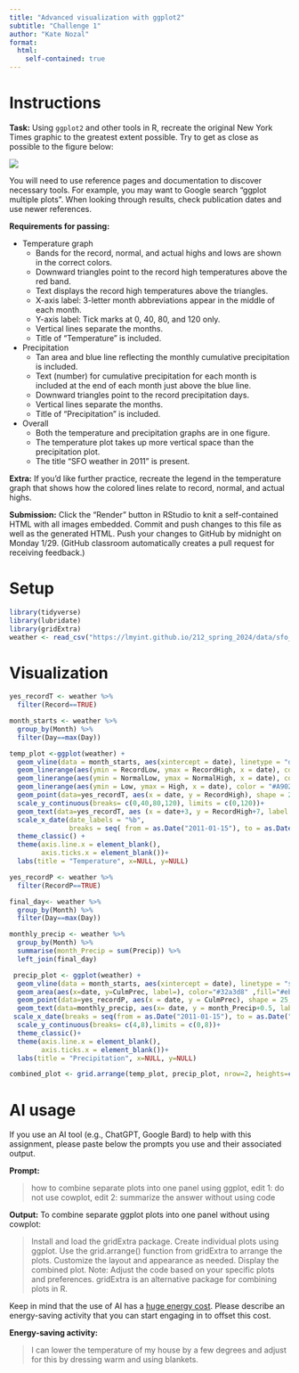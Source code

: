 ```yaml
---
title: "Advanced visualization with ggplot2"
subtitle: "Challenge 1"
author: "Kate Nozal"
format: 
  html:
    self-contained: true
---
```


# Instructions

**Task:** Using `ggplot2` and other tools in R, recreate the original New York Times graphic to the greatest extent possible. Try to get as close as possible to the figure below:

![](https://lmyint.github.io/212_spring_2024/images/hw1_goal.png){width=600, fig-align="center"}

You will need to use reference pages and documentation to discover necessary tools. For example, you may want to Google search "ggplot multiple plots". When looking through results, check publication dates and use newer references.

**Requirements for passing:**

- Temperature graph
    - Bands for the record, normal, and actual highs and lows are shown in the correct colors.
    - Downward triangles point to the record high temperatures above the red band.
    - Text displays the record high temperatures above the triangles.
    - X-axis label: 3-letter month abbreviations appear in the middle of each month.
    - Y-axis label: Tick marks at 0, 40, 80, and 120 only.
    - Vertical lines separate the months.
    - Title of "Temperature" is included.
- Precipitation
    - Tan area and blue line reflecting the monthly cumulative precipitation is included.
    - Text (number) for cumulative precipitation for each month is included at the end of each month just above the blue line.
    - Downward triangles point to the record precipitation days.
    - Vertical lines separate the months.
    - Title of "Precipitation" is included.
- Overall
    - Both the temperature and precipitation graphs are in one figure.
    - The temperature plot takes up more vertical space than the precipitation plot.
    - The title "SFO weather in 2011" is present.

**Extra:** If you'd like further practice, recreate the legend in the temperature graph that shows how the colored lines relate to record, normal, and actual highs.

**Submission:** Click the "Render" button in RStudio to knit a self-contained HTML with all images embedded. Commit and push changes to this file as well as the generated HTML. Push your changes to GitHub by midnight on Monday 1/29. (GitHub classroom automatically creates a pull request for receiving feedback.)



# Setup

```r
library(tidyverse)
library(lubridate)
library(gridExtra)
weather <- read_csv("https://lmyint.github.io/212_spring_2024/data/sfo_weather.csv")
```

# Visualization

```r
yes_recordT <- weather %>% 
  filter(Record==TRUE)

month_starts <- weather %>%
  group_by(Month) %>% 
  filter(Day==max(Day))
```

```r
temp_plot <-ggplot(weather) +
  geom_vline(data = month_starts, aes(xintercept = date), linetype = "dashed", color="#D3D3D3") +
  geom_linerange(aes(ymin = RecordLow, ymax = RecordHigh, x = date), color = "#EDEBE3") +
  geom_linerange(aes(ymin = NormalLow, ymax = NormalHigh, x = date), color = "#C8B8BA") +
  geom_linerange(aes(ymin = Low, ymax = High, x = date), color = "#A90248", size=1.1) +
  geom_point(data=yes_recordT, aes(x = date, y = RecordHigh), shape = 25, size = 1.5, fill="black") +
  scale_y_continuous(breaks= c(0,40,80,120), limits = c(0,120))+
  geom_text(data=yes_recordT, aes (x = date+3, y = RecordHigh+7, label =RecordText), size= 1.5) +
  scale_x_date(date_labels = "%b",
               breaks = seq( from = as.Date("2011-01-15"), to = as.Date("2011-12-15"), by = "1 month"), expand=expansion(0))+
  theme_classic() +
  theme(axis.line.x = element_blank(),
        axis.ticks.x = element_blank())+
  labs(title = "Temperature", x=NULL, y=NULL)
```


```r
yes_recordP <- weather %>% 
  filter(RecordP==TRUE)

final_day<- weather %>% 
  group_by(Month) %>% 
  filter(Day==max(Day))

monthly_precip <- weather %>%
  group_by(Month) %>%
  summarise(month_Precip = sum(Precip)) %>% 
  left_join(final_day)

```

```r
 precip_plot <- ggplot(weather) +
  geom_vline(data = month_starts, aes(xintercept = date), linetype = "solid", color="#D3D3D3") +
  geom_area(aes(x=date, y=CulmPrec, label=), color="#32a3d8" ,fill="#ebeae2")+
  geom_point(data=yes_recordP, aes(x = date, y = CulmPrec), shape = 25, size = 1.5, fill="black") +
  geom_text(data=monthly_precip, aes(x= date, y = month_Precip+0.5, label= month_Precip), size=1.5) +
 scale_x_date(breaks = seq(from = as.Date("2011-01-15"), to = as.Date("2011-12-15"), by = "1 month"),labels = NULL, expand=expansion(0))+
  scale_y_continuous(breaks= c(4,8),limits = c(0,8))+
  theme_classic()+
  theme(axis.line.x = element_blank(),
        axis.ticks.x = element_blank())+
  labs(title = "Precipitation", x=NULL, y=NULL)

```

```r
combined_plot <- grid.arrange(temp_plot, precip_plot, nrow=2, heights=c(3,2) ,top = "SFO weather in 2011")
```

# AI usage

If you use an AI tool (e.g., ChatGPT, Google Bard) to help with this assignment, please paste below the prompts you use and their associated output.

**Prompt:** 

>how to combine separate plots into one panel using ggplot, edit 1: do not use cowplot, edit 2: summarize the answer without using code

**Output:** To combine separate ggplot plots into one panel without using cowplot:

> Install and load the gridExtra package.
Create individual plots using ggplot.
Use the grid.arrange() function from gridExtra to arrange the plots.
Customize the layout and appearance as needed.
Display the combined plot.
Note: Adjust the code based on your specific plots and preferences. gridExtra is an alternative package for combining plots in R.

Keep in mind that the use of AI has a [huge energy cost](https://lmyint.github.io/212_spring_2024/syllabus.html#artificial-intelligence-ai-use). Please describe an energy-saving activity that you can start engaging in to offset this cost.

**Energy-saving activity:** 

>I can lower the temperature of my house by a few degrees and adjust for this by dressing warm and using blankets.
